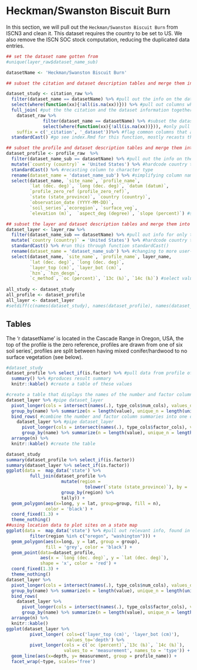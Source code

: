 # Heckman/Swanston Biscuit Burn

In this section, we will pull out the `Heckman/Swanston Biscuit Burn` from ISCN3 and clean it.
This dataset requires the country to be set to US.
We also remove the ISCN SOC stock computation, reducing the duplicated data entries.

```r
## set the dataset name gotten from 
#unique(layer_raw$dataset_name_sub)

datasetName <- 'Heckman/Swanston Biscuit Burn'

## subset the citation and dataset description tables and merge them into a study table

dataset_study <- citation_raw %>% 
  filter(dataset_name == datasetName) %>% #pull out the info on the dataset we want here
  select(where(function(xx){!all(is.na(xx))})) %>% #pull out columns where values are not all "NA"
  full_join( #put the the citation and the dataset information together
    dataset_raw %>%
              filter(dataset_name == datasetName) %>% #subset the dataset table
              select(where(function(xx){!all(is.na(xx))})), #only pull columns that are not enitrely NA values
    suffix = c('_citation', '_dataset'))%>% #flag common columns that are not the id columns between the two tables
  standardCast() #go see index.Rmd for this function, mostly recasts the column to the right types

## subset the profile and dataset description tables and merge them into a study table
dataset_profile <- profile_raw  %>%
  filter(dataset_name_sub == datasetName) %>% #pull out the info on the dataset we want here
  mutate(`country (country)` = 'United States') %>% #hardcode country to correct one
  standardCast() %>% #recasting column to character type
  rename(dataset_name = 'dataset_name_sub') %>% #simplifying column name
  select(dataset_name, `site_name`, `profile_name`,
         `lat (dec. deg)`, `long (dec. deg)`, `datum (datum)`,
         `profile_zero_ref (profile_zero_ref)`,
         `state (state_province)`, `country (country)`, 
         `observation_date (YYYY-MM-DD)`, 
         `soil_series`,`ecoregion`, `surface_veg`,
         `elevation (m)`,  `aspect_deg (degree)`, `slope (percent)`) #selecting columns that will be used to create maps when called later

## subset the layer and dataset description tables and merge them into a study table
dataset_layer <- layer_raw %>%
  filter(dataset_name_sub == datasetName) %>% #pull out info for only this dataset
  mutate(`country (country)` = 'United States') %>% #hardcode country to correct one with desired format
  standardCast() %>% #run this through function standardCast()
  rename(dataset_name = 'dataset_name_sub') %>% #changing to more user-friendly name
  select(dataset_name, `site_name`, `profile_name`, layer_name,
         `lat (dec. deg)`, `long (dec. deg)`, 
         `layer_top (cm)`, `layer_bot (cm)`,
         `hzn`, `hzn_desgn`,
         `c_method`, `oc (percent)`, `13c (‰)`, `14c (‰)`) #select values to be included in later graphs/tables
  
all_study <- dataset_study
all_profile <- dataset_profile
all_layer <- dataset_layer
#setdiff(c(names(dataset_study), names(dataset_profile), names(dataset_layer)), unlist(type_cols))
```

## Tables

The 'r datasetName' is located in the Cascade Range in Oregon, USA, the top of the profile is the zero reference, profiles are drawn from one of six soil series', profiles are split between having mixed conifer/hardwood to no surface vegetation (see below).

```r
#dataset_study
dataset_profile %>% select_if(is.factor) %>% #pull data from profile of this dataset
  summary() %>% #produces result summary
  knitr::kable() #create a table of these values
```


```r
#create a table that displays the names of the number and factor columns in the dataset, how many values there are in each, and how many unique values there are
dataset_layer %>% #pipe dataset_layer
  pivot_longer(cols = intersect(names(.), type_cols$num_cols), values_drop_na = TRUE) %>% #pivot the names of columns from dataset_layer with number values into a column called names and the values associated with the column into a column called values (All NA values are dropped)
  group_by(name) %>% summarize(n = length(value), unique_n = length(unique(value))) %>% #find how many total values and unique values each number column has
  bind_rows( #combine the number and factor column summaries into one dataframe
    dataset_layer %>% #pipe dataset_layer
      pivot_longer(cols = intersect(names(.), type_cols$factor_cols), values_drop_na = TRUE) %>% #pivot the names of columns from dataset_layer with factor values into a column called names and the values associated with the column into a column called values (All NA values are dropped)
      group_by(name) %>% summarize(n = length(value), unique_n = length(unique(value))) ) %>% #find how many total values and unique values each factor column has
  arrange(n) %>%
  knitr::kable() #create the table
```

```r
dataset_study
summary(dataset_profile %>% select_if(is.factor))
summary(dataset_layer %>% select_if(is.factor))
ggplot(data =  map_data('state') %>%
         full_join(dataset_profile %>% 
                     mutate(region = 
                              tolower(`state (state_province)`), by = 'region') %>%
                     group_by(region) %>% 
                     tally)) + 
  geom_polygon(aes(x=long, y = lat, group=group, fill = n), 
               color = 'black') +
  coord_fixed(1.3) + 
  theme_nothing() 
##using location data to plot sites on a state map
ggplot(data =  map_data('state') %>% #pull out relevant info, found in state column
         filter(region %in% c("oregon", "washington"))) + 
  geom_polygon(aes(x=long, y = lat, group = group), 
               fill = 'grey', color = 'black') + 
  geom_point(data=dataset_profile, 
             aes(x = `long (dec. deg)`, y = `lat (dec. deg)`),
             shape = 'x', color = 'red') +
  coord_fixed(1.3) +
  theme_nothing() 
dataset_layer %>%
  pivot_longer(cols = intersect(names(.), type_cols$num_cols), values_drop_na = TRUE) %>%
  group_by(name) %>% summarize(n = length(value), unique_n = length(unique(value))) %>%
  bind_rows(
    dataset_layer %>%
      pivot_longer(cols = intersect(names(.), type_cols$factor_cols), values_drop_na = TRUE) %>%
      group_by(name) %>% summarize(n = length(value), unique_n = length(unique(value))) ) %>%
  arrange(n) %>%
  knitr::kable()
ggplot(dataset_layer %>% 
         pivot_longer( cols=c('layer_top (cm)', 'layer_bot (cm)'),
                       values_to='depth') %>%
         pivot_longer(cols = c(`oc (percent)`,`13c (‰)`, `14c (‰)`), 
                      values_to = 'measurement', names_to = 'type')) +
  geom_line(aes(x=depth, y= measurement, group = profile_name)) +
  facet_wrap(~type, scales='free')
```
